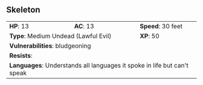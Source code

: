 ## Skeleton {#monster-skeleton}

```{=html}
<table class="table table-striped">
    <tbody>
        <tr>                    
            <td><b>HP</b>: 13</td>
            <td><b>AC</b>: 13</td>
            <td><b>Speed</b>: 30 feet</td>
        </tr>
        <tr>
            <td colspan="2"><b>Type</b>: Medium Undead (Lawful Evil)</td>
            <td><b>XP</b>: 50</td>
        </tr>
        <tr>
            <td colspan="3"><b>Vulnerabilities</b>: bludgeoning</td>
        </tr>
        <tr>
            <td colspan="3"><b>Resists</b>: </td>
        </tr>
        <tr>
            <td colspan="3"><b>Languages</b>: Understands all languages it spoke in life but can't speak</td>
        </tr>
    </tbody>
</table>
```